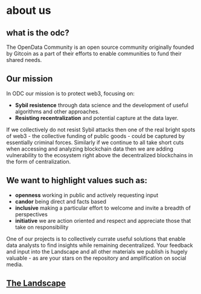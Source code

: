 # about us

## **what is the odc?**  

The OpenData Community is an open source community originally founded by Gitcoin as a part of their efforts to enable communities to fund their shared needs.

## Our mission
In ODC our mission is to protect web3, focusing on:

- **Sybil resistence** through data science and the development of useful algorithms and other approaches.
- **Resisting recentralization** and potential capture at the data layer.

If we collectively do not resist Sybil attacks then one of the real bright spots of web3 - the collective funding of public goods - could be captured by essentially criminal forces.  Similarly if we continue to all take short cuts when accessing and analyzing blockchain data then we are adding vulnerability to the ecosystem right above the decentralized blockchains in the form of centralization.

## We want to highlight values such as:
- **openness** working in public and actively requesting input
- **candor** being direct and facts based
- **inclusive**  making a particular effort to welcome and invite a breadth of perspectives
- **initiative** we are action oriented and respect and appreciate those that take on responsibility

One of our projects is to collectively currate useful solutions that enable data analysts to find insights while remaining decentralized.  Your feedback and input into the Landscape and all other materials we publish is hugely valuable - as are your stars on the repository and amplification on social media.
## [The Landscape](https://github.com/OpenDataforWeb3/Landscape/)

